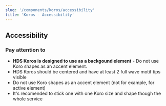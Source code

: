 ```yaml
---
slug: '/components/koros/accessibility'
title: 'Koros - Accessibility'
---
```



## Accessibility

### Pay attention to
- **HDS Koros is designed to use as a backgound element** - Do not use Koro shapes as an accent element.
- HDS Koros should be centered and have at least 2 full wave motif tips visible
- Do not use Koro shapes as an accent element (not for example, for active element)
- It's recomended to stick one with one Koro size and shape though the whole service
